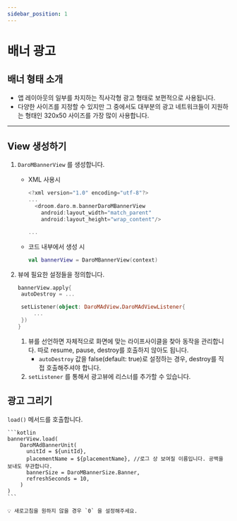 ```yaml
---
sidebar_position: 1
---
```


# 배너 광고

## 배너 형태 소개

- 앱 레이아웃의 일부를 차지하는 직사각형 광고 형태로 보편적으로 사용됩니다.
- 다양한 사이즈를 지정할 수 있지만 그 중에서도 대부분의 광고 네트워크들이 지원하는 형태인 320x50 사이즈를 가장 많이 사용합니다.

---

## View 생성하기

1. `DaroMBannerView` 를 생성합니다.

   - XML 사용시

     ```kotlin
     <?xml version="1.0" encoding="utf-8"?>
     ...
       <droom.daro.m.bannerDaroMBannerView
         android:layout_width="match_parent"
         android:layout_height="wrap_content"/>

     ...
     ```

   - 코드 내부에서 생성 시

     ```kotlin
     val bannerView = DaroMBannerView(context)
     ```

2. 뷰에 필요한 설정들을 정의합니다.

   ```kotlin
   bannerView.apply{
   	autoDestroy = ...

   	setListener(object: DaroMAdView.DaroMAdViewListener{
   		...
   	})
   }
   ```

   1. 뷰를 선언하면 자체적으로 화면에 맞는 라이프사이클을 찾아 동작을 관리합니다. 따로 resume, pause, destroy를 호출하지 않아도 됩니다.
      - `autoDestroy` 값을 false(default: true)로 설정하는 경우, destroy를 직접 호출해주셔야 합니다.
   2. `setListener` 를 통해서 광고뷰에 리스너를 추가할 수 있습니다.

## 광고 그리기

`load()` 메서드를 호출합니다.

    ```kotlin
    bannerView.load(
        DaroMAdBannerUnit(
          unitId = ${unitId},
          placementName = ${placementName}, //로그 상 보여질 이름입니다. 공백을 보내도 무관합니다.
          bannerSize = DaroMBannerSize.Banner,
          refreshSeconds = 10,
        )
    )
    ```

    💡 새로고침을 원하지 않을 경우 `0` 을 설정해주세요.
